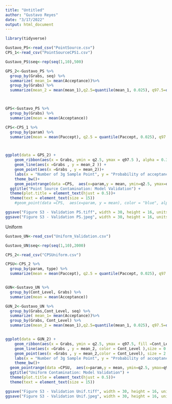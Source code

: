 ```yaml
---
title: "Untitled"
author: "Gustavo Reyes"
date: "3/17/2022"
output: html_document
---
```


```r
library(tidyverse)

Gustavo_PS<-read_csv("PointSource.csv")
CPS_1<-read_csv("PointSourceCPS1.csv")

Gustavo_PS$seq<-rep(seq(1,10),500)

GPS_2<-Gustavo_PS %>% 
  group_by(Grabs, seq) %>% 
  summarize( mean_1= mean(Acceptance))%>% 
  group_by(Grabs) %>% 
  summarize(mean_2 = mean(mean_1),q2.5=quantile(mean_1, 0.025), q97.5=quantile(mean_1, 0.975) )



GPS<-Gustavo_PS %>% 
  group_by(Grabs) %>% 
  summarize(mean = mean(Acceptance)) 

CPS<-CPS_1 %>% 
  group_by(param) %>% 
  summarize(mean = mean(Paccept), q2.5 = quantile(Paccept, 0.025), q97.5  = quantile(Paccept, 0.975))



ggplot(data = GPS_2) +
    geom_ribbon(aes(x = Grabs, ymin = q2.5, ymax = q97.5 ), alpha = 0.3)+
    geom_line(aes(x =Grabs , y = mean_2 )) +
    geom_point(aes(x =Grabs , y = mean_2))+
    labs(x = "Number of 3g Sample Point", y = "Probability of acceptance (2.5th - 97.5th percentile)")+
    theme_bw()+
    geom_pointrange(data =CPS,  aes(x=param,y = mean, ymin=q2.5, ymax=q97.5) ,colour="royalblue1", alpha=1, size=0.5, shape = 15)+
  ggtitle("Point Source Contamination: Model Validation") +
  theme(plot.title = element_text(hjust = 0.5))+
  theme(text = element_text(size = 15)) 
    #geom_point(data =CPS,  aes(x=param, y = mean), color = "blue", alpha=0.7, shape = 15)

ggsave("Figure S3 - Validation PS.tiff", width = 30, height = 16, units = "cm", dpi = 600)
ggsave("Figure S3 - Validation PS.jpeg", width = 30, height = 16, units = "cm", dpi = 600)


```


Uniform
```r

Gustavo_UN<-read_csv("Uniform_Validation.csv")

Gustavo_UN$seq<-rep(seq(1,10),2000)

CPS_2<-read_csv("CPSUniform.csv")

CPSU<-CPS_2 %>% 
  group_by(param, type) %>% 
  summarize(mean = mean(Paccept), q2.5 = quantile(Paccept, 0.025), q97.5  = quantile(Paccept, 0.975))


GUN<-Gustavo_UN %>% 
  group_by(Cont_Level, Grabs) %>% 
  summarize(mean = mean(Acceptance))

GUN_2<-Gustavo_UN %>% 
  group_by(Grabs,Cont_Level, seq) %>% 
  summarize( mean_1= mean(Acceptance))%>% 
  group_by(Grabs, Cont_Level) %>% 
  summarize(mean_2 = mean(mean_1),q2.5=quantile(mean_1, 0.025), q97.5=quantile(mean_1, 0.975) )


ggplot(data = GUN_2) +
    geom_ribbon(aes(x = Grabs, ymin = q2.5, ymax = q97.5, fill =Cont_Level  ),alpha = 0.3)+
    geom_line(aes(x =Grabs , y = mean_2, color = Cont_Level ),size = 0.8) +
    geom_point(aes(x =Grabs , y = mean_2,color = Cont_Level), size = 2.5)+
    labs(x = "Number of 3g Sample Point", y = "Probability of acceptance (2.5th - 97.5th percentile)")+
    theme_bw()+
  geom_pointrange(data =CPSU,  aes(x=param,y = mean, ymin=q2.5, ymax=q97.5 ) ,color ="royalblue1"  , alpha=0.8, size=0.5, shape = 15)+
  ggtitle("Uniform Contamination: Model Validation") +
  theme(plot.title = element_text(hjust = 0.5))+
  theme(text = element_text(size = 15))

ggsave("Figure S3 - Validation Unif.tiff", width = 30, height = 16, units = "cm", dpi = 600)
ggsave("Figure S3 - Validation Unif.jpeg", width = 30, height = 16, units = "cm", dpi = 600)

```

